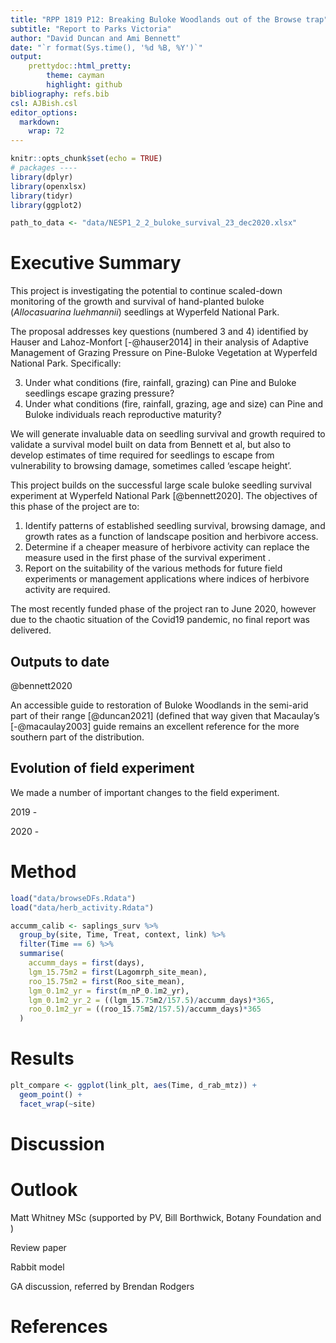 ```yaml
---
title: "RPP 1819 P12: Breaking Buloke Woodlands out of the Browse trap"
subtitle: "Report to Parks Victoria"
author: "David Duncan and Ami Bennett"
date: "`r format(Sys.time(), '%d %B, %Y')`"
output:
    prettydoc::html_pretty:
        theme: cayman
        highlight: github
bibliography: refs.bib  
csl: AJBish.csl 
editor_options: 
  markdown: 
    wrap: 72
---
```


```r
knitr::opts_chunk$set(echo = TRUE)
# packages ----
library(dplyr)
library(openxlsx)
library(tidyr)
library(ggplot2)

path_to_data <- "data/NESP1_2_2_buloke_survival_23_dec2020.xlsx"

```

# Executive Summary

This project is investigating the potential to continue scaled-down
monitoring of the growth and survival of hand-planted buloke
(*Allocasuarina luehmannii*) seedlings at Wyperfeld National Park.

The proposal addresses key questions (numbered 3 and 4) identified by Hauser and Lahoz-Monfort [-@hauser2014] in their analysis of Adaptive Management of Grazing Pressure on Pine-Buloke Vegetation at Wyperfeld National Park. Specifically:

3.	Under what conditions (fire, rainfall, grazing) can Pine and Buloke seedlings escape grazing pressure?
4.	Under what conditions (fire, rainfall, grazing, age and size) can Pine and Buloke individuals reach reproductive maturity?

We will generate invaluable data on seedling survival and growth required to validate a survival model built on data from Bennett et al, but also to develop estimates of time required for seedlings to escape from vulnerability to browsing damage, sometimes called ‘escape height’.

This project builds on the successful large scale buloke seedling survival experiment at Wyperfeld National Park [@bennett2020]. The objectives of this phase of the project are to:

1.	Identify patterns of established seedling survival, browsing damage, and growth rates as a function of landscape position and herbivore access.
2.	Determine if a cheaper measure of herbivore activity can replace the measure used in the first phase of the survival experiment . 
3.	Report on the suitability of the various methods for future field experiments or management applications where indices of herbivore activity are required.

The most recently funded phase of the project ran to June 2020, however
due to the chaotic situation of the Covid19 pandemic, no final report
was delivered.



## Outputs to date

@bennett2020

An accessible guide to restoration of Buloke Woodlands in the semi-arid part of their range [@duncan2021] (defined that way given that Macaulay's [-@macaulay2003] guide remains an excellent reference for the more southern part of the distribution.

## Evolution of field experiment

We made a number of important changes to the field experiment.

2019 -

2020 -

# Method

```r
load("data/browseDFs.Rdata")
load("data/herb_activity.Rdata")


```


```r
accumm_calib <- saplings_surv %>%
  group_by(site, Time, Treat, context, link) %>% 
  filter(Time == 6) %>% 
  summarise(
    accumm_days = first(days),
    lgm_15.75m2 = first(Lagomrph_site_mean),
    roo_15.75m2 = first(Roo_site_mean),
    lgm_0.1m2_yr = first(m_nP_0.1m2_yr),
    lgm_0.1m2_yr_2 = ((lgm_15.75m2/157.5)/accumm_days)*365,
    roo_0.1m2_yr = ((roo_15.75m2/157.5)/accumm_days)*365
  )
```



# Results


```r
plt_compare <- ggplot(link_plt, aes(Time, d_rab_mtz)) + 
  geom_point() + 
  facet_wrap(~site)
```



# Discussion


# Outlook

Matt Whitney MSc (supported by PV, Bill Borthwick, Botany Foundation and )

Review paper

Rabbit model

GA discussion, referred by Brendan Rodgers

# References
